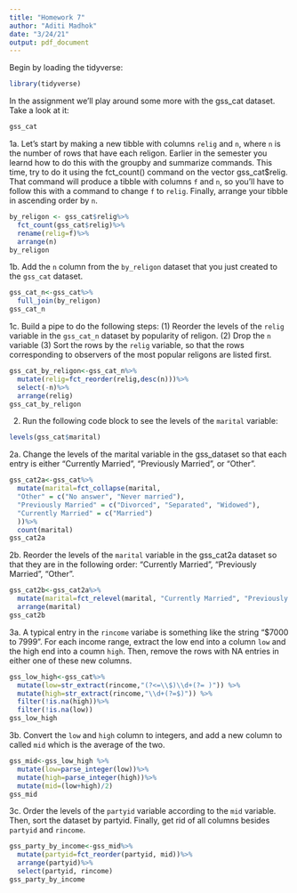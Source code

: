 ```yaml
---
title: "Homework 7"
author: "Aditi Madhok"
date: "3/24/21"
output: pdf_document
---
```



Begin by loading the tidyverse:

```r
library(tidyverse)
```

In the assignment we'll play around some more with the gss_cat dataset. Take a look at it:

```r
gss_cat
```

1a. Let's start by making a new tibble with columns `relig` and `n`, where `n` is the number of rows that have each religon. Earlier in the semester you learnd how to do this with the groupby and summarize commands. This time, try to do it using the fct_count() command on the vector gss_cat$relig. That command will produce a tibble with columns `f` and `n`, so you'll have to follow this with a command to change `f` to `relig`. Finally, arrange your tibble in ascending order by `n`. 

```r
by_religon <- gss_cat$relig%>%
  fct_count(gss_cat$relig)%>%
  rename(relig=f)%>%
  arrange(n)
by_religon
```

1b. Add the `n` column from the `by_religon` dataset that you just created to the `gss_cat` dataset. 

```r
gss_cat_n<-gss_cat%>%
  full_join(by_religon)
gss_cat_n
```


1c. Build a pipe to do the following steps:
  (1) Reorder the levels of the `relig` variable in the `gss_cat_n` dataset by popularity of religon.
  (2) Drop the `n` variable
  (3) Sort the rows by the `relig` variable, so that the rows corresponding to observers of the most popular religons are listed first.

```r
gss_cat_by_religon<-gss_cat_n%>%
  mutate(relig=fct_reorder(relig,desc(n)))%>%
  select(-n)%>%
  arrange(relig)
gss_cat_by_religon
```


2. Run the following code block to see the levels of the `marital` variable:

```r
levels(gss_cat$marital)
```

2a. Change the levels of the marital variable in the gss_dataset so that each entry is either "Currently Married", "Previously Married", or "Other". 


```r
gss_cat2a<-gss_cat%>%
  mutate(marital=fct_collapse(marital,
  "Other" = c("No answer", "Never married"),
  "Previously Married" = c("Divorced", "Separated", "Widowed"),
  "Currently Married" = c("Married")
  ))%>%
  count(marital)
gss_cat2a
```
2b. Reorder the levels of the `marital` variable in the gss_cat2a dataset so that they are in the following order: "Currently Married", "Previously Married", "Other".

```r
gss_cat2b<-gss_cat2a%>%
  mutate(marital=fct_relevel(marital, "Currently Married", "Previously Married", "Other"))%>%
  arrange(marital)
gss_cat2b
```



3a. A typical entry in the `rincome` variabe is something like the string "$7000 to 7999". For each income range, extract the low end into a column `low` and the high end into a coumn `high`. Then, remove the rows with NA entries in either one of these new columns. 

```r
gss_low_high<-gss_cat%>%
  mutate(low=str_extract(rincome,"(?<=\\$)\\d+(?= )")) %>% 
  mutate(high=str_extract(rincome,"\\d+(?=$)")) %>%
  filter(!is.na(high))%>%
  filter(!is.na(low))
gss_low_high
```

3b. Convert the `low` and `high` column to integers, and add a new column to called `mid` which is the average of the two.

```r
gss_mid<-gss_low_high %>% 
  mutate(low=parse_integer(low))%>%
  mutate(high=parse_integer(high))%>%
  mutate(mid=(low+high)/2)
gss_mid
```

3c. Order the levels of the `partyid` variable according to the `mid` variable. Then, sort the dataset by partyid. Finally, get rid of all columns besides `partyid` and `rincome`. 

```r
gss_party_by_income<-gss_mid%>%
  mutate(partyid=fct_reorder(partyid, mid))%>%
  arrange(partyid)%>%
  select(partyid, rincome)
gss_party_by_income
```







